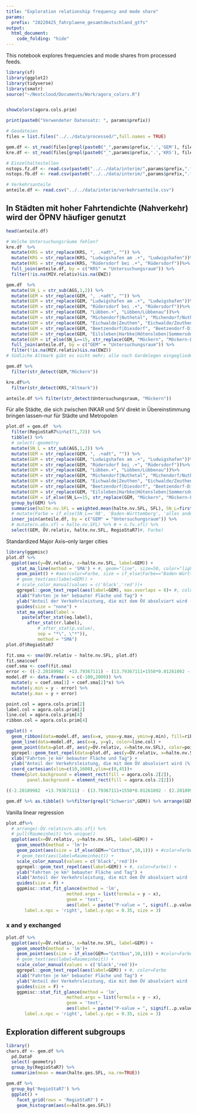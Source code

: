 ```yaml
---
title: "Exploration relationship frequency and mode share"
params:
  prefix: "20220425_fahrplaene_gesamtdeutschland_gtfs"
output: 
  html_document:
    code_folding: "hide"
---
```




This notebook explores frequencies and mode shares from processed feeds.
```r
library(sf)
library(ggplot2)
library(tidyverse)
library(smatr)
source("~/Nextcloud/Documents/Work/agora_colors.R")
```

```r
```


```r
showColors(agora.cols.prim)
```


```r
print(paste0("Verwendeter Datensatz: ", params$prefix))
```

```r
# Geodateien
files = list.files("../../data/processed/",full.names = TRUE)

gem.df <- st_read(files[grepl(paste0("_",params$prefix,'.','GEM'), files)][1])
kre.df <- st_read(files[grepl(paste0("_",params$prefix,'.','KRS'), files)][1])
```

```r
# Einzelhaltestellen
nstops.fz.df <- read.csv(paste0("../../data/interim/",params$prefix,".fz.nstops.csv"))
nstops.fb.df <- read.csv(paste0("../../data/interim/",params$prefix,".fb.nstops.csv"))
```


```r
# Verkehrsanteile
anteile.df <- read.csv("../../data/interim/verkehrsanteile.csv")
```


## In Städten mit hoher Fahrtendichte (Nahverkehr) wird der ÖPNV häufiger genutzt
```r
head(anteile.df)
```

```r
# Welche Untersuchungsräume fehlen?
kre.df  %>% 
  mutate(KRS = str_replace(KRS, ", .+adt", "")) %>%
  mutate(KRS = str_replace(KRS, "Ludwigshafen am .+", "Ludwigshafen"))%>%
  mutate(KRS = str_replace(KRS, "Rüdersdorf bei .+", "Rüdersdorf"))%>%
  full_join(anteile.df, by = c("KRS" = "Untersuchungsraum")) %>%
  filter(!is.na(MIV.relativ)&is.na(EWZ))

gem.df  %>% 
  mutate(SN_L = str_sub(AGS,1,2)) %>%
  mutate(GEM = str_replace(GEM, ", .+adt", "")) %>%
  mutate(GEM = str_replace(GEM, "Ludwigshafen am .+", "Ludwigshafen"))%>%
  mutate(GEM = str_replace(GEM, "Rüdersdorf bei .+", "Rüdersdorf"))%>%
  mutate(GEM = str_replace(GEM, "Lübben.+", "Lübben/Lübbenau"))%>%
  mutate(GEM = str_replace(GEM, "Michendorf|Nuthetal", "Michendorf/Nuthetal"))%>%
  mutate(GEM = str_replace(GEM, "Eichwalde|Zeuthen", "Eichwalde/Zeuthen"))%>%
  mutate(GEM = str_replace(GEM, "Beetzendorf|Diesdorf", "Beetzendorf-Diesdorf"))%>%
  mutate(GEM = str_replace(GEM, "Eilsleben|Harbke|Hötensleben|Sommersdorf|Ummendorf|Völpke|Wefensleben", "Obere Aller"))%>%
  mutate(GEM = if_else(SN_L==15, str_replace(GEM, "Möckern", "Möckern-Loburg-Fläming"), GEM))%>%
  full_join(anteile.df, by = c("GEM" = "Untersuchungsraum")) %>%
  filter(!is.na(MIV.relativ)&is.na(EWZ))
# Südliche Altmark gibt es nicht mehr; alle nach Gardelegen eingegliedert

gem.df %>%
  filter(str_detect(GEM,"Möckern"))

kre.df%>%
  filter(str_detect(KRS,"Altmark"))

anteile.df %>% filter(str_detect(Untersuchungsraum, "Möckern"))
```
Für alle Städte, die sich zwischen INKAR und SrV direkt in Übereinstimmung bringen lassen--nur für Städte und Metropolen
```r
plot.df = gem.df  %>% 
  filter(RegioStaR7%in%c(71,72)) %>%
  tibble() %>%
  # select(-geometry
  mutate(SN_L = str_sub(AGS,1,2)) %>%
  mutate(GEM = str_replace(GEM, ", .+adt", "")) %>%
  mutate(GEM = str_replace(GEM, "Ludwigshafen am .+", "Ludwigshafen"))%>%
  mutate(GEM = str_replace(GEM, "Rüdersdorf bei .+", "Rüdersdorf"))%>%
  mutate(GEM = str_replace(GEM, "Lübben.+", "Lübben/Lübbenau"))%>%
  mutate(GEM = str_replace(GEM, "Michendorf|Nuthetal", "Michendorf/Nuthetal"))%>%
  mutate(GEM = str_replace(GEM, "Eichwalde|Zeuthen", "Eichwalde/Zeuthen"))%>%
  mutate(GEM = str_replace(GEM, "Beetzendorf|Diesdorf", "Beetzendorf-Diesdorf"))%>%
  mutate(GEM = str_replace(GEM, "Eilsleben|Harbke|Hötensleben|Sommersdorf|Ummendorf|Völpke|Wefensleben", "Obere Aller"))%>%
  mutate(GEM = if_else(SN_L==15, str_replace(GEM, "Möckern", "Möckern-Loburg-Fläming"), GEM))%>%
  group_by(GEM) %>%
  summarise(halte.nv.SFL = weighted.mean(halte.nv.SFL, SFL), SN_L=first(SN_L), RegioStaR7=first(RegioStaR7)) %>%
  # mutate(Farbe = if_else(SN_L=='08', 'Baden-Württemberg', 'alles andere')) %>%
  inner_join(anteile.df, by = c("GEM" = "Untersuchungsraum")) %>%
  # mutate(n.abs.sfl = halte.nv.SFL) %>% # + n.fv.sfl) %>%
  select(GEM, ÖV.relativ, halte.nv.SFL, RegioStaR7)#, Farbe)
```

Standardized Major Axis--only larger cities
```r
library(ggpmisc)
plot.df %>%
  ggplot(aes(y=ÖV.relativ, x=halte.nv.SFL, label=GEM)) +
    stat_ma_line(method = 'SMA') + #, geom="line", size=50, color="lightgrey", fullrange=TRUE) +
    geom_point() + #aes(color=Farbe, size = if_else(Farbe=="Baden-Württemberg",10,1))) +
    # geom_text(aes(label=GEM)) +
    # scale_color_manual(values = c('black','red'))+
    ggrepel::geom_text_repel(aes(label=GEM), max.overlaps = 8)+ #, color=Farbe)) +
    xlab("Fahrten je km² bebauter Fläche und Tag") +
    ylab("Anteil der Verkehrsleistung, die mit dem ÖV absolviert wird (%)")+
    guides(size = "none") +
    stat_ma_eq(aes(label = 
      paste(after_stat(eq.label),
        after_stat(rr.label),
            # after_stat(p.value),
            sep = "*\", \"*")),
            method = "SMA") 
plot.df$RegioStaR7
```
```r
fit.sma <- sma(ÖV.relativ ~ halte.nv.SFL, plot.df)
fit.sma$coef
coef.sma <- coef(fit.sma)
error <- ((-2.20189982  +13.79367111) - (13.79367111+1550*0.01261092 - (2.20189982 + 1550 * 0.02516235)))/4 # haphazard calculation based on averaged span of model at edges
model.df <- data.frame(x = c(-100,2000)) %>%
  mutate(y = coef.sma[1] + coef.sma[2]*x) %>%
  mutate(y.min = y - error) %>%
  mutate(y.max = y + error)
```


```r
point.col = agora.cols.prim[2]
label.col = agora.cols.prim[2]
line.col = agora.cols.prim[4]
ribbon.col = agora.cols.prim[4]

ggplot() +
  geom_ribbon(data=model.df, aes(x=x, ymax=y.max, ymin=y.min), fill=ribbon.col, alpha=.3) +
  geom_line(data=model.df, aes(x=x, y=y), color=line.col) +
  geom_point(data=plot.df, aes(y=ÖV.relativ, x=halte.nv.SFL), color=point.col, size=2) + #aes(color=Farbe, size = if_else(Farbe=="Baden-Württemberg",10,1))) +
  ggrepel::geom_text_repel(data=plot.df, aes(y=ÖV.relativ, x=halte.nv.SFL, label=GEM), max.overlaps = 8, color=label.col) +
  xlab("Fahrten je km² bebauter Fläche und Tag") +
  ylab("Anteil der Verkehrsleistung, die mit dem ÖV absolviert wird (%)")+
  coord_cartesian(xlim=c(10,1600),ylim=c(0,45))+
  theme(plot.background = element_rect(fill = agora.cols.2[2]),
        panel.background = element_rect(fill = agora.cols.2[2]))
```


```r
((-2.20189982  +13.79367111) - (13.79367111+1550*0.01261092 - (2.20189982 + 1550 * 0.02516235)))/4
```

```r
gem.df %>% as.tibble() %>%filter(grepl("Schwerin",GEM)) %>% arrange(GEM)
```

Vanilla linear regression
```r
plot.df%>%
  # arrange(-ÖV.relativ/n.abs.sfl) %>%
  # pull(Raumeinheit) %>% unique()
  ggplot(aes(x=ÖV.relativ, y=halte.nv.SFL, label=GEM)) +
    geom_smooth(method = 'lm')+
    geom_point(aes(size = if_else(GEM=="Cottbus",10,1))) + #color=Farbe, 
    # geom_text(aes(label=Raumeinheit)) +
    scale_color_manual(values = c('black','red'))+
    ggrepel::geom_text_repel(aes(label=GEM)) + #, color=Farbe)) +
    ylab("Fahrten je km² bebauter Fläche und Tag") +
    xlab("Anteil der Verkehrsleistung, die mit dem ÖV absolviert wird (%)")+
    guides(size = F) +
    ggpmisc::stat_fit_glance(method = 'lm',
                       method.args = list(formula = y ~ x),
                       geom = 'text',
                       aes(label = paste("P-value = ", signif(..p.value.., digits = 4), sep = "")),
       label.x.npc = 'right', label.y.npc = 0.35, size = 3) 
```
### x and y exchanged

```r
plot.df %>%
  ggplot(aes(y=ÖV.relativ, x=halte.nv.SFL, label=GEM)) +
    geom_smooth(method = 'lm')+
    geom_point(aes(size = if_else(GEM=="Cottbus",10,1))) + #color=Farbe, 
    # geom_text(aes(label=Raumeinheit)) +
    scale_color_manual(values = c('black','red'))+
    ggrepel::geom_text_repel(aes(label=GEM)) + #, color=Farbe
    xlab("Fahrten je km² bebauter Fläche und Tag") +
    ylab("Anteil der Verkehrsleistung, die mit dem ÖV absolviert wird (%)")+
    guides(size = F) +
    ggpmisc::stat_fit_glance(method = 'lm',
                       method.args = list(formula = y ~ x),
                       geom = 'text',
                       aes(label = paste("P-value = ", signif(..p.value.., digits = 4), sep = "")),
       label.x.npc = 'right', label.y.npc = 0.35, size = 3) 
```

## Exploration different subgroups
```r
library()
chars.df <- gem.df %>%
  pd.DataF
  select(-geometry)
  group_by(RegioStaR7) %>%
  summarize(mean = mean(halte.ges.SFL, na.rm=TRUE))

gem.df %>%
  group_by('RegioStaR7') %>%
  ggplot() +
    facet_grid(rows = 'RegioStaR7') +
    geom_histogram(aes(x=halte.ges.SFL)) 
  
```

